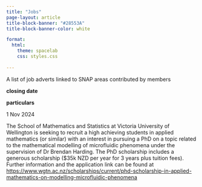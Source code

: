 ```yaml
---
title: "Jobs" 
page-layout: article
title-block-banner: "#28553A"
title-block-banner-color: white

format: 
  html:
    theme: spacelab
    css: styles.css
    
---
```

<style>
.quarto-title-block .quarto-title-banner {
  padding-bottom: 24px; # padding adjustment so logo is not cut-off
}
</style>

A list of job adverts linked to SNAP areas contributed by members

::: {.grid}

:::{.g-col-3}
**closing date**
:::

:::{.g-col-9}
**particulars**
:::

:::

::: {.grid}

:::{.g-col-3}
1 Nov 2024
:::

:::{.g-col-9}
The School of Mathematics and Statistics at Victoria University of Wellington is seeking to recruit a high achieving students in applied mathematics (or similar) with an interest in pursuing a PhD on a topic related to the mathematical modelling of microfluidic phenomena under the supervision of Dr Brendan Harding. The PhD scholarship includes a generous scholarship ($35k NZD per year for 3 years plus tuition fees). Further information and the application link can be found at
<a href="https://www.wgtn.ac.nz/scholarships/current/phd-scholarship-in-applied-mathematics-on-modelling-microfluidic-phenomena"> https://www.wgtn.ac.nz/scholarships/current/phd-scholarship-in-applied-mathematics-on-modelling-microfluidic-phenomena</a>
:::

:::
